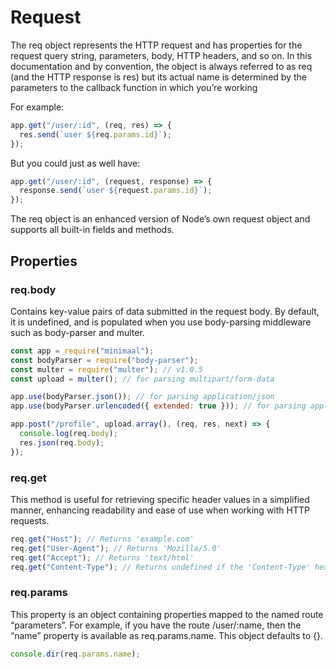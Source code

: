 # Request

The req object represents the HTTP request and has properties for the request query string, parameters, body, HTTP headers, and so on. In this documentation and by convention, the object is always referred to as req (and the HTTP response is res) but its actual name is determined by the parameters to the callback function in which you’re working

For example:

```js filename="app.js" copy
app.get("/user/:id", (req, res) => {
  res.send(`user ${req.params.id}`);
});
```

But you could just as well have:

```js filename="app.js" copy
app.get("/user/:id", (request, response) => {
  response.send(`user ${request.params.id}`);
});
```

The req object is an enhanced version of Node’s own request object and supports all built-in fields and methods.

## Properties

### req.body

Contains key-value pairs of data submitted in the request body. By default, it is undefined, and is populated when you use body-parsing middleware such as body-parser and multer.

```js filename="app.js" copy
const app = require("minimaal");
const bodyParser = require("body-parser");
const multer = require("multer"); // v1.0.5
const upload = multer(); // for parsing multipart/form-data

app.use(bodyParser.json()); // for parsing application/json
app.use(bodyParser.urlencoded({ extended: true })); // for parsing application/x-www-form-urlencoded

app.post("/profile", upload.array(), (req, res, next) => {
  console.log(req.body);
  res.json(req.body);
});
```

### req.get

This method is useful for retrieving specific header values in a simplified manner, enhancing readability and ease of use when working with HTTP requests.

```js filename="app.js" copy
req.get("Host"); // Returns 'example.com'
req.get("User-Agent"); // Returns 'Mozilla/5.0'
req.get("Accept"); // Returns 'text/html'
req.get("Content-Type"); // Returns undefined if the 'Content-Type' header is not present
```

### req.params

This property is an object containing properties mapped to the named route “parameters”. For example, if you have the route /user/:name, then the “name” property is available as req.params.name. This object defaults to {}.

```js filename="app.js" copy
console.dir(req.params.name);
```
